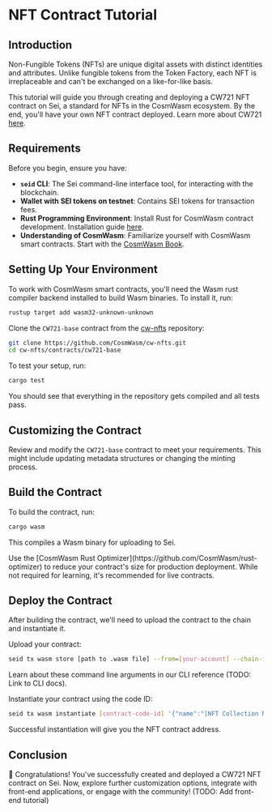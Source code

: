 
# NFT Contract Tutorial

## Introduction

Non-Fungible Tokens (NFTs) are unique digital assets with distinct identities and attributes. Unlike fungible tokens from the Token Factory, each NFT is irreplaceable and can't be exchanged on a like-for-like basis.

<Nfts />

This tutorial will guide you through creating and deploying a CW721 NFT contract on Sei, a standard for NFTs in the CosmWasm ecosystem. By the end, you'll have your own NFT contract deployed. Learn more about CW721 [here](https://github.com/CosmWasm/cw-nfts/blob/main/packages/cw721/README.md).

## Requirements

Before you begin, ensure you have:

- **`seid` CLI**: The Sei command-line interface tool, for interacting with the blockchain.
- **Wallet with SEI tokens on testnet**: Contains SEI tokens for transaction fees.
- **Rust Programming Environment**: Install Rust for CosmWasm contract development. Installation guide [here](https://www.rust-lang.org/tools/install).
- **Understanding of CosmWasm**: Familiarize yourself with CosmWasm smart contracts. Start with the [CosmWasm Book](https://book.cosmwasm.com/).

## Setting Up Your Environment

To work with CosmWasm smart contracts, you'll need the Wasm rust compiler backend installed to build Wasm binaries. To install it, run:

```bash copy
rustup target add wasm32-unknown-unknown
```

Clone the `CW721-base` contract from the [cw-nfts](https://github.com/CosmWasm/cw-nfts) repository:

```bash copy
git clone https://github.com/CosmWasm/cw-nfts.git
cd cw-nfts/contracts/cw721-base
```

To test your setup, run:

```bash copy
cargo test
```

You should see that everything in the repository gets compiled and all tests pass.

## Customizing the Contract

Review and modify the `CW721-base` contract to meet your requirements. This might include updating metadata structures or changing the minting process.

## Build the Contract

To build the contract, run:

```bash copy
cargo wasm
```

This compiles a Wasm binary for uploading to Sei.

<Callout type="info" emoji="ℹ️">
  Use the [CosmWasm Rust Optimizer](https://github.com/CosmWasm/rust-optimizer)
  to reduce your contract's size for production deployment. While not required
  for learning, it's recommended for live contracts.
</Callout>

## Deploy the Contract

After building the contract, we'll need to upload the contract to the chain and instantiate it.

Upload your contract:

```bash copy
seid tx wasm store [path to .wasm file] --from=[your-account] --chain-id=[chain-id] --gas-prices=[gas-prices] --gas=[gas-limit] --broadcast-mode=block
```

<Callout emoji="💡">
  Learn about these command line arguments in our CLI reference (TODO: Link to
  CLI docs).
</Callout>

Instantiate your contract using the code ID:

```bash copy
seid tx wasm instantiate [contract-code-id] '{"name":"[NFT Collection Name]", "symbol":"[NFT Symbol]"}' --from=[your-account] --chain-id=[chain-id] --amount=[amount] --label=[label-for-contract] --broadcast-mode=block
```

Successful instantiation will give you the NFT contract address.

## Conclusion

🎉 Congratulations! You've successfully created and deployed a CW721 NFT contract on Sei. Now, explore further customization options, integrate with front-end applications, or engage with the community! (TODO: Add front-end tutorial)
